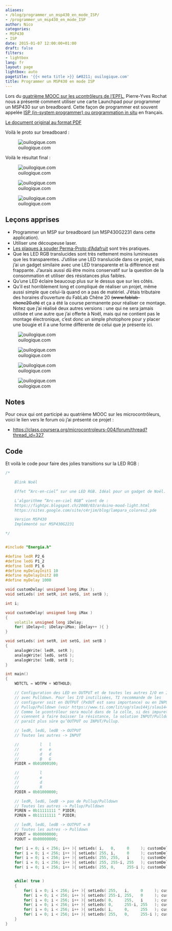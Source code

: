 ```yaml
---
aliases:
- /blog/programmer_un_msp430_en_mode_ISP/
- /programmer_un_msp430_en_mode_ISP
author: Nico
categories:
- MSP430
- ISP
date: 2015-01-07 12:00:00+01:00
draft: false
filters:
- lightbox
lang: fr
layout: page
lightbox: auto
pagetitle: '{{< meta title >}} &#8211; ouilogique.com'
title: Programmer un MSP430 en mode ISP
---
```


Lors du [quatrième MOOC sur les µcontrôleurs de l’EPFL](https://www.coursera.org/learn/microcontroleurs), Pierre-Yves Rochat nous a présenté comment utiliser une carte Launchpad pour programmer un MSP430 sur un breadboard.
Cette façon de programmer est souvent appelée [ISP (in-system programmer) ou programmation in situ](https://fr.wikipedia.org/wiki/Programmation_in-situ) en français.

<!--
Le document original peut être téléchargé ici :
-   <https://pyr.ch/coursera/ExperiencesAvecLaunchpad.pdf>
-->

[Le document original au format PDF](./docs/ExperiencesAvecLaunchpad.pdf)

Voilà le proto sur breadboard :

![ouilogique.com][img_1]

[img_1]: ./images/P1030387.JPG

Voilà le résultat final :

![ouilogique.com][img_2]

[img_2]: ./images/blink_noel_v2_021.jpg

![ouilogique.com][i3]

[i3]: ./images/adafruit_perma-proto_pt_129.jpg

![ouilogique.com][i4]

[i4]: ./images/adafruit_perma-proto_pt_131-1.jpg

## Leçons apprises

-   Programmer un MSP sur breadboard (un MSP430G2231 dans cette application).
-   Utiliser une découpeuse laser.
-   [Les plaques à souder Perma-Proto d’Adafruit](https://www.adafruit.com/blog/2011/11/18/adafruit-perma-proto-half-sized-breadboard-pcb-3-pack/) sont très pratiques.
-   Que les LED RGB translucides sont très nettement moins lumineuses que les transparentes.
    J’utilise une LED translucide dans ce projet, mais j’ai un gadget similaire avec une LED transparente et la différence est frappante.
    J’aurais aussi dû être moins conservatif sur la question de la consommation et utiliser des résistances plus faibles.
-   Qu’une LED éclaire beaucoup plus sur le dessus que sur les côtés.
-   Qu’il est horriblement long et compliqué de réaliser un projet, même aussi simple que celui-là quand on a pas de matériel.
    J’étais tributaire des horaires d’ouverture du FabLab Chêne 20 ~~(www.fablab-chene20.ch)~~ et ça a été la course permanente pour réaliser ce montage.
    Notez que j’ai réalisé deux autres versions : une qui ne sera jamais utilisée et une autre que j’ai offerte à Noël, mais qui ne contient pas le montage électronique, c’est donc un simple photophore pour y placer une bougie et il a une forme différente de celui que je présente ici.

![ouilogique.com][img_903]

[img_903]: ./images/blink_noel_v2_018.jpg

![ouilogique.com][img_904]

[img_904]: ./images/blink_noel_v2_001.jpg

![ouilogique.com][img_905]

[img_905]: ./images/blink_noel_v2_006.jpg

![ouilogique.com][img_906]

[img_906]: ./images/blink_noel_v2_008.jpg

## Notes

Pour ceux qui ont participé au quatrième MOOC sur les microcontrôleurs, voici le lien vers le forum où j’ai présenté ce projet :

-   <https://class.coursera.org/microcontroleurs-004/forum/thread?thread_id=327>

## Code

Et voilà le code pour faire des jolies transitions sur la LED RGB :

```c++
/*

    Blink Noël

    Effet “Arc-en-ciel” sur une LED RGB. Idéal pour un gadget de Noël.

    L’algorithme “Arc-en-ciel RGB” vient de :
    https://fightpc.blogspot.ch/2008/03/arduino-mood-light.html
    https://sites.google.com/site/c4rjim/blog/lampara_colores2.pde

    Version MSP430
    Implémenté sur MSP430G2231

*/


#include "Energia.h"

#define ledR P2_6
#define ledG P1_2
#define ledB P1_6
#define myDelayInit1 10
#define myDelayInit2 80
#define myDelay 1000

void customDelay( unsigned long iMax );
void setLeds( int setR, int setG, int setB );

int i;

void customDelay( unsigned long iMax )
{
    volatile unsigned long iDelay;
    for( iDelay=0; iDelay<iMax; iDelay++ ){ }
}

void setLeds( int setR, int setG, int setB )
{
    analogWrite( ledR, setR );
    analogWrite( ledG, setG );
    analogWrite( ledB, setB );
}

int main()
{
    WDTCTL = WDTPW + WDTHOLD;

    // Configuration des LED en OUTPUT et de toutes les autres I/O en INPUT
    // avec Pulldown. Pour les I/O inutilisées, TI recommande de les
    // configurer soit en OUTPUT (PxOUT est sans importance) ou en INPUT avec
    // Pullup/Pulldown (voir https://www.ti.com/lit/ug/slau144j/slau144j.pdf).
    // Comme le µcontrôleur sera moulé dans de la colle, si des impuretés
    // viennent à faire baisser la résistance, la solution INPUT/Pulldown
    // paraît plus sûre qu’OUTPUT ou INPUT/Pullup.

    // ledR, ledG, ledB -> OUTPUT
    // Toutes les autres -> INPUT

    //         l   l
    //         e   e
    //         d   d
    //         B   G
    P1DIR = 0b01000100;

    //         l
    //         e
    //         d
    //         R
    P2DIR = 0b01000000;

    // ledR, ledG, ledB -> pas de Pullup/Pulldown
    // Toutes les autres -> Pullup/Pulldown
    P1REN = 0b11111111 ^ P1DIR;
    P2REN = 0b11111111 ^ P2DIR;

    // ledR, ledG, ledB -> OUTPUT = 0
    // Toutes les autres -> Pulldown
    P1OUT = 0b00000000;
    P2OUT = 0b00000000;

    for( i = 0; i < 256; i++ ){ setLeds( i,   0,     0     ); customDelay( myDelayInit1 ); }
    for( i = 0; i < 256; i++ ){ setLeds( 255, i,     0     ); customDelay( myDelayInit2 ); }
    for( i = 0; i < 256; i++ ){ setLeds( 255, 255,   i     ); customDelay( myDelayInit2 ); }
    for( i = 0; i < 256; i++ ){ setLeds( 255, 255-i, 255   ); customDelay( myDelayInit2 ); }
    for( i = 0; i < 256; i++ ){ setLeds( 255, 0,     255-i ); customDelay( myDelayInit2 ); }


    while( true )
    {
        for( i = 0; i < 256; i++ ){ setLeds( 255,   i,     0     ); customDelay( myDelay ); }
        for( i = 0; i < 256; i++ ){ setLeds( 255-i, 255,   0     ); customDelay( myDelay ); }
        for( i = 0; i < 256; i++ ){ setLeds( 0,     255,   i     ); customDelay( myDelay ); }
        for( i = 0; i < 256; i++ ){ setLeds( 0,     255-i, 255   ); customDelay( myDelay ); }
        for( i = 0; i < 256; i++ ){ setLeds( i,     0,     255   ); customDelay( myDelay ); }
        for( i = 0; i < 256; i++ ){ setLeds( 255,   0,     255-i ); customDelay( myDelay ); }
    }
}
```
